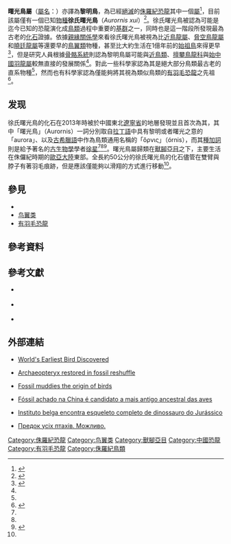 {{Otheruses|subject=一種侏羅紀恐龍|other=同樣名為「黎明鳥」的白堊紀的[[反鳥類|反鳥類]]|黎明鳥屬}}
{{Automatic Taxobox
| fossil_range = [[侏羅紀|侏羅紀]]中期, {{fossilrange|160}}
| image = Aurornis.jpg
| image_width = 260px
| taxon = Aurornis
| authority = [[Pascal_Godefroit|Godefroit]] ''et al.'', 2013
| type species = '''徐氏曙光鳥<br>''Aurornis xui'''''
| type species authority = Godefroit et al., 2013
}}
'''曙光鳥屬'''（[[学名|屬名]]：{{sname|''Aurornis''}}）亦譯為'''黎明鳥'''，為已經[[絕滅|絕滅]]的[[侏羅紀|侏羅紀]][[恐龍|恐龍]]其中一個[[屬_(生物)|屬]]<ref name = "胡東宇">{{Cite book | author = 胡東宇 | title = A pre-Archaeopteryx troodontid theropod from China with long feathers on the metatarsus | location = 英國倫敦 | publisher = 《[[自然_(期刊)|自然]]》 | date = 2009年9月24日 | pages = 第640頁至第643頁 | ISBN =   | accessdate = 2013年6月5日 | url = http://www.nature.com/nature/journal/v461/n7264/full/nature08322.html | language = en | quote =   | archive-date = 2010年4月13日 | archive-url = https://web.archive.org/web/20100413094358/http://www.nature.com/nature/journal/v461/n7264/full/nature08322.html | dead-url = no }}</ref>，目前該屬僅有一個已知[[物種|物種]]'''徐氏曙光鳥'''（''Aurornis xui''）<ref name = "Gareth J. Dyke">{{Cite book | author = 帕斯卡·迦得弗利茲（Pascal Godefroit）、安德里亞·卡（Andrea Cau）、胡東宇、吳文昊和{{Link-en|加雷斯·戴克|Gareth J. Dyke}} | title = A Jurassic avialan dinosaur from China resolves the early phylogenetic history of birds | location = 英國倫敦 | publisher = 《[[自然_(期刊)|自然]]》 | date = 2013年5月29日 | pages =   | ISBN =   | accessdate = 2013年6月5日 | url = http://www.nature.com/nature/journal/vaop/ncurrent/full/nature12168.html | language = en | quote =   | archive-date = 2020年4月1日 | archive-url = https://web.archive.org/web/20200401105446/https://www.nature.com/nature/articles | dead-url = no }}</ref>。徐氏曙光鳥被認為可能是迄今已知的恐龍演化成[[鳥|鳥類]]過程中重要的[[基群|基群]]之一，同時也是這一階段所發現最為古老的[[化石|化石]]證據。依據[[親緣關係學|親緣關係學]]來看徐氏曙光鳥被視為比[[近鳥龍屬|近鳥龍屬]]、[[脅空鳥龍屬|脅空鳥龍屬]]和[[曉廷龍屬|曉廷龍屬]]等還要早的[[鳥翼類|鳥翼類]]物種，甚至比大約生活在1億年前的[[始祖鳥|始祖鳥]]來得更早<ref name = "Ian Sample">{{Cite web |url= http://www.guardian.co.uk/science/2013/may/29/early-bird-dawn-archaeopteryx-aurornis-xui |title= Early bird beat Archaeopteryx to worm by 10m years |author= Ian Sample |date= 2013年5月29日 |publisher= 《[[衛報|衛報]]》 |language= en |accessdate= 2013年6月5日 |quote=   |archive-date= 2013年6月5日 |archive-url= https://web.archive.org/web/20130605141907/http://www.guardian.co.uk/science/2013/may/29/early-bird-dawn-archaeopteryx-aurornis-xui |dead-url= no }}</ref>，但是研究人員根據[[骨骼系統|骨骼系統]]則認為黎明鳥屬可能與[[近鳥類|近鳥類]]、[[擅攀鳥龍科|擅攀鳥龍科]]與[[始中國羽龍屬|始中國羽龍屬]]較無直接的發展關係<ref name = "Gareth J. Dyke"/>。對此一些科學家認為其是絕大部分鳥類最古老的直系物種<ref name = "Ian Sample"/>，然而也有科學家認為僅能夠將其視為類似鳥類的[[有羽毛恐龍|有羽毛恐龍]]之先祖<ref>{{Cite web |url= http://www.nationalgeographic.co.jp/news/news_article.php?file_id=20130531001&expand |script-title= ja:“最初の鳥”に新たな候補 |author= Brian Switek |date= 2013年5月31日 |publisher= [[國家地理學會|國家地理學會]] |language= ja |accessdate= 2013年6月5日 |quote=  |deadurl= yes |archiveurl= https://web.archive.org/web/20130609233124/http://www.nationalgeographic.co.jp/news/news_article.php?file_id=20130531001 |archivedate= 2013年6月9日 }}</ref>。

== 发现 ==
徐氏曙光鳥的化石在2013年時被{{Link-en|2013年古生物學|2013 in paleontology|古生物學家}}於中國東北[[遼寧省|遼寧省]]的{{Link-en|髫髻山組|Tiaojishan Formation}}地層發現並且首次為其{{Link-en|物種描述|Species description|命名}}，其中「曙光鳥」（Aurornis）一詞分別取自[[拉丁語|拉丁語]]中具有黎明或者曙光之意的「aurora」、以及[[古希臘語|古希臘語]]中作為鳥類通用名稱的「ὄρνις」（órnis），而其[[種加詞|種加詞]]則是給予著名的[[古生物學|古生物學]]學者[[徐星_(古生物學家)|徐星]]<ref name = "胡東宇"/><ref name = "Gareth J. Dyke"/><ref>{{Cite book | author = Yong-Qing Liua、Hong-Wei Kuanga、Xiao-Jun Jianga、Nan Pengb、Huan Xua和Hui-Yi Sun | title = Timing of the earliest known feathered dinosaurs and transitional pterosaurs older than the Jehol Biota | location = 荷蘭阿姆斯特丹 | publisher = 《{{Link-en|古地理學、古氣候學、古生態學|Palaeogeography, Palaeoclimatology, Palaeoecology}}》 | date = 2012年3月15日 | pages =  | ISBN =  | accessdate = 2013年6月5日 | url = http://www.sciencedirect.com/science/article/pii/S0031018212000314 | language = en | quote =  | archive-date = 2015年9月24日 | archive-url = https://web.archive.org/web/20150924155225/http://www.sciencedirect.com/science/article/pii/S0031018212000314 | dead-url = no }}</ref>。曙光鳥屬歸類在[[獸腳亞目|獸腳亞目]]之下，主要生活在侏儸紀時期的[[歐亞大陸|歐亞大陸]]東部。全長約50公分的徐氏曙光鳥的化石儘管在雙臂與脖子有著羽毛痕跡，但是應該僅能夠以滑翔的方式進行移動<ref name = "Gareth J. Dyke"/>。

== 參見 ==
* {{Link-en|鳥類化石列表|List of fossil birds}}
*[[鸟翼类|鸟翼类]]
*[[有羽毛恐龍|有羽毛恐龍]]
== 參考資料 ==
{{Reflist}}

== 參考文獻 ==
* {{en}} {{Cite book | author = 帕斯卡·迦得弗利茲（Pascal Godefroit）、安德里亞·卡（Andrea Cau）、胡東宇、吳文昊和{{Link-en|加雷斯·戴克|Gareth J. Dyke}} | title = A Jurassic avialan dinosaur from China resolves the early phylogenetic history of birds | location = 英國倫敦 | publisher = 《[[自然_(期刊)|自然]]》 | date = 2013年5月29日 | pages =  | ISBN =  | accessdate =  | url = http://www.nature.com/nature/journal/vaop/ncurrent/full/nature12168.html | language =  | quote =  | archive-date = 2020年4月1日 | archive-url = https://web.archive.org/web/20200401105446/https://www.nature.com/nature/articles | dead-url = no }}
* {{en}} {{Cite book | author = Chris Woolston | title = New contender for first bird | location = 英國倫敦 | publisher = 《[[自然_(期刊)|自然]]》 | date = 2013年5月29日 | pages =  | ISBN =  | accessdate =  | url = http://www.nature.com/news/new-contender-for-first-bird-1.13088 | language =  | quote =  | archive-date = 2013年6月7日 | archive-url = https://web.archive.org/web/20130607045611/http://www.nature.com/news/new-contender-for-first-bird-1.13088 | dead-url = no }}
* {{en}} {{Cite book | author = [[徐星_(古生物學家)|徐星]] | title = An Archaeopteryx-like theropod from China and the origin of Avialae | location = 英國倫敦 | publisher = 《[[自然_(期刊)|自然]]》 | date = 2011年7月27日 | pages =  | ISBN =  | accessdate =  | url = http://www.nature.com/nature/journal/v475/n7357/full/nature10288.html | language =  | quote =  | archive-date = 2011年9月27日 | archive-url = https://web.archive.org/web/20110927092139/http://www.nature.com/nature/journal/v475/n7357/full/nature10288.html | dead-url = no }}

== 外部連結 ==
* {{en}} [http://news.discovery.com/animals/dinosaurs/worlds-oldest-known-bird-130529.htm World's Earliest Bird Discovered] {{Wayback|url=http://news.discovery.com/animals/dinosaurs/worlds-oldest-known-bird-130529.htm |date=20130607073742 }}
* {{en}} [http://www.bbc.co.uk/news/science-environment-22695914 Archaeopteryx restored in fossil reshuffle] {{Wayback|url=http://www.bbc.co.uk/news/science-environment-22695914 |date=20181129123152 }}
* {{en}} [http://www.sciencenews.org/view/generic/id/350701/description/Fossil_muddies_the_origin_of_birds Fossil muddies the origin of birds] {{Wayback|url=http://www.sciencenews.org/view/generic/id/350701/description/Fossil_muddies_the_origin_of_birds |date=20130607113822 }}
* {{pt}} [http://www1.folha.uol.com.br/ciencia/2013/05/1287186-fossil-achado-na-china-e-candidato-a-mais-antigo-ancestral-das-aves.shtml Fóssil achado na China é candidato a mais antigo ancestral das aves] {{Wayback|url=http://www1.folha.uol.com.br/ciencia/2013/05/1287186-fossil-achado-na-china-e-candidato-a-mais-antigo-ancestral-das-aves.shtml |date=20131221175737 }}
* {{pt}} [http://g1.globo.com/ciencia-e-saude/noticia/2013/05/instituto-belga-revela-esqueleto-de-dinossauro-do-fim-da-era-jurassica.html Instituto belga encontra esqueleto completo de dinossauro do Jurássico] {{Wayback|url=http://g1.globo.com/ciencia-e-saude/noticia/2013/05/instituto-belga-revela-esqueleto-de-dinossauro-do-fim-da-era-jurassica.html |date=20130613200131 }}
* {{uk}} [http://zbruc.eu/node/8156 Предок усіх птахів. Можливо.] {{Wayback|url=http://zbruc.eu/node/8156 |date=20160304195134 }}
{{近鳥型恐龍|O.}}
{{Taxonbar|from=Q13407566}}

[[Category:侏羅紀恐龍|Category:侏羅紀恐龍]]
[[Category:鸟翼类|Category:鸟翼类]]
[[Category:獸腳亞目|Category:獸腳亞目]]
[[Category:中國恐龍|Category:中國恐龍]]
[[Category:有羽毛恐龍|Category:有羽毛恐龍]]
[[Category:侏羅紀鳥類|Category:侏羅紀鳥類]]